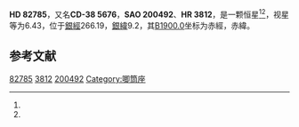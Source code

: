 {{Starbox begin
| name = HD 82785
}}
{{Starbox observe
| epoch = [[J2000.0|J2000.0]]
| constell = {{星座名待查}}<ref name=SIMBAD>{{cite web
 | url=http://simbad.u-strasbg.fr/simbad/sim-id?Ident=HR+3812
 | title =Pulsating variable Star
 | publisher=Centre de Données astronomiques de Strasbourg
 | work=SIMBAD
 | accessdate=2012-07-13}}</ref><ref name=DATA>{{cite web
 | url=http://vizier.u-strasbg.fr/viz-bin/VizieR-5?-out.add=.&-source=5050&-corr=PK=HR&-out.max=9999&HR=3812
 | title=VizieR Detailed Page
 | accessdate=2012-07-13
 | archive-date=2016-03-05
 | archive-url=https://web.archive.org/web/20160305014200/http://vizier.u-strasbg.fr/viz-bin/VizieR-5?-out.add=.&-source=5050&-corr=PK=HR&-out.max=9999&HR=3812
 | dead-url=no
 }}</ref>
| 星官 = 
| ra = {{RA|9|33|7.8}}<ref name=SIMBAD /><ref name=DATA />
| dec = {{DEC|-39|7|44}}<ref name=SIMBAD /><ref name=DATA />
| appmag_v = 6.43<ref name=SIMBAD /><ref name=DATA />
}}
{{Starbox character
| class = F0IV<ref name=SIMBAD /><ref name=DATA />
| b-v = 0.33<ref name=SIMBAD /><ref name=DATA />
| u-b = <ref name=SIMBAD /><ref name=DATA />
| r-i = <ref name=SIMBAD /><ref name=DATA />
| variable = 
}}
{{Starbox astrometry
| radial_v = 
| prop_mo_ra = 25
| parallax = 
| p_error = 
}}
{{Starbox catalog
| names =CD-38 5676，[[SAO星表|SAO]] 200492，[[HD星表|HD]] 82785，[[HR星表|HR]] 3812}}
{{Starbox reference |Simbad=HR+3812}}
{{Starbox end}}

'''HD 82785'''，又名'''CD-38 5676'''，'''SAO 200492'''、'''HR 3812'''，是一颗恒星<ref name=SIMBAD /><ref name=DATA />，视星等为6.43，位于[[銀道座標系|銀經]]266.19，[[銀道座標系|銀緯]]9.2，其[[B1900.0|B1900.0]]坐标为赤經{{RA|9|29|5.9}}，赤緯{{DEC|-38|9.2|12}}。

== 参考文献 ==
{{reflist}}

{{star-stub}}
{{唧筒座恒星}}

[[Category:HD和HDE天體|82785]]
[[Category:HR天體|3812]]
[[Category:SAO天體|200492]]
[[Category:唧筒座|Category:唧筒座]]